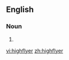 ==English==

===Noun===
{{en-noun}}

# {{alternative spelling of|highflier}}

[[vi:highflyer]]
[[zh:highflyer]]